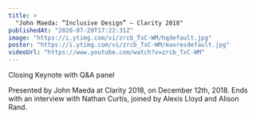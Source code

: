 ```yaml
---
title: >
  "John Maeda: ”Inclusive Design” — Clarity 2018"
publishedAt: "2020-07-20T17:22:31Z"
image: "https://i.ytimg.com/vi/zrcb_TxC-WM/hqdefault.jpg"
poster: "https://i.ytimg.com/vi/zrcb_TxC-WM/maxresdefault.jpg"
videoUrl: "https://www.youtube.com/watch?v=zrcb_TxC-WM"
---
```


Closing Keynote with Q&A panel

Presented by John Maeda at Clarity 2018, on December 12th, 2018. Ends with an interview with Nathan Curtis, joined by Alexis Lloyd and Alison Rand.

